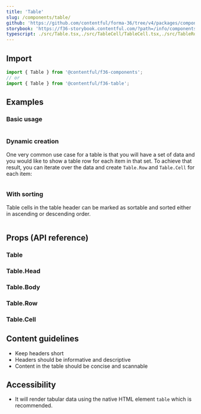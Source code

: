 ```yaml
---
title: 'Table'
slug: /components/table/
github: 'https://github.com/contentful/forma-36/tree/v4/packages/components/table'
storybook: 'https://f36-storybook.contentful.com/?path=/info/components-table--default'
typescript: ./src/Table.tsx,./src/TableCell/TableCell.tsx,./src/TableRow/TableRow.tsx,./src/TableBody/TableBody.tsx,./src/TableHead/TableHead.tsx
---
```


## Import

```jsx static=true
import { Table } from '@contentful/f36-components';
// or
import { Table } from '@contentful/f36-table';
```

## Examples

### Basic usage

```jsx file=./examples/TableBasicUsageExample.tsx

```

### Dynamic creation

One very common use case for a table is that you will have a set of data and you would like to show a table row for each item in that set.
To achieve that result, you can iterate over the data and create `Table.Row` and `Table.Cell` for each item:

```jsx file=./examples/TableDynamicCreation.tsx

```

### With sorting

Table cells in the table header can be marked as sortable and sorted either in ascending or descending order.

```jsx file=./examples/TableWithSortingPropsExample.tsx

```

## Props (API reference)

### Table

<PropsTable of="Table" />

### Table.Head

<PropsTable of="TableHead" />

### Table.Body

<PropsTable of="TableBody" />

### Table.Row

<PropsTable of="TableRow" />

### Table.Cell

<PropsTable of="TableCell" />

## Content guidelines

- Keep headers short
- Headers should be informative and descriptive
- Content in the table should be concise and scannable

## Accessibility

- It will render tabular data using the native HTML element `table` which is recommended.
